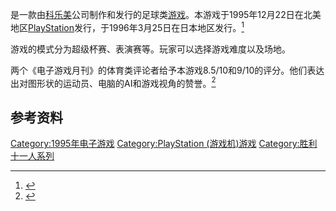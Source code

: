 {{NoteTA
| G1=Games
}}

{{vgname|世界足球 胜利十一人|ja=ワールドサッカーウイニングイレブン|en=Goal Storm|diff=yes}}是一款由[[科乐美|科乐美]]公司制作和发行的足球类[[游戏|游戏]]。本游戏于1995年12月22日在北美地区[[PlayStation_(遊戲機)|PlayStation]]发行，于1996年3月25日在日本地区发行。<ref name="gamefaqs">{{cite web| url = http://www.gamefaqs.com/ps/572455-goal-storm/data| title = Release information| publisher = [[GameFAQs|GameFAQs]]| date = | accessdate = 2016-01-23| archive-date = 2016-01-31| archive-url = https://web.archive.org/web/20160131232814/http://www.gamefaqs.com/ps/572455-goal-storm/data}}</ref>

游戏的模式分为超级杯赛、表演赛等。玩家可以选择游戏难度以及场地。

两个《电子游戏月刊》的体育类评论者给予本游戏8.5/10和9/10的评分。他们表达出对图形状的运动员、电脑的AI和游戏视角的赞誉。<ref>{{cite journal|last= |first= |title=Box Score: Goal Storm |journal=[[Electronic_Gaming_Monthly|Electronic Gaming Monthly]]|issue=80|publisher=[[Ziff_Davis|Ziff Davis]]|date=March 1996|page=118}}</ref>

== 参考资料 ==
{{Reflist}}

{{胜利十一人系列}}

{{DEFAULTSORT:World Soccer Winning Eleven}}
[[Category:1995年电子游戏|Category:1995年电子游戏]]
[[Category:PlayStation_(游戏机)游戏|Category:PlayStation (游戏机)游戏]]
[[Category:胜利十一人系列|Category:胜利十一人系列]]

{{sports-videogame-stub}}
{{konami-stub}}